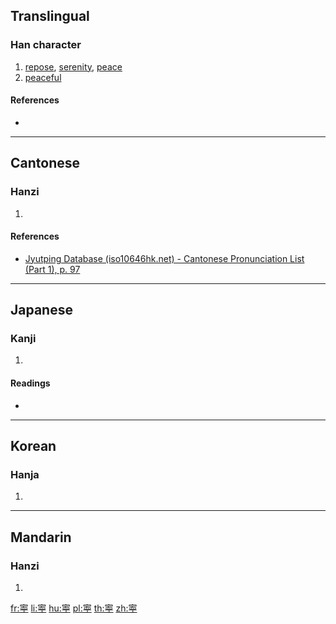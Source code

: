 {{also|寧}}
==Translingual==

===Han character===
{{Han char|rn=40|rad=宀|as=09|sn=12|four=|canj=JMWN|ids=⿱宀⿳丆罒丁}}

# [[repose]], [[serenity]], [[peace]]
# [[peaceful]]

====References====
* {{Han ref|kx=0289.211|hdz=20942.060|uh=5BD5|ud=23509}}

----

==Cantonese==

===Hanzi===
{{yue-hanzi|jyut=[[ning4]], [[ling4]], [[ning6]], [[ling6]]|y=ning4, ling4, ning6, ling6}}

# {{defn|lang=yue|sort=宀09}}

====References====
* [http://www.iso10646hk.net/jp/document/download.jsp Jyutping Database (iso10646hk.net) - Cantonese Pronunciation List (Part 1), p. 97]

----

==Japanese==

===Kanji===
{{ja-kanji|grade=|rs=宀09}}

# {{defn|lang=ja|sort=宀09}}

====Readings====
* {{ja-readings|on=[[ねい]] (nei), [[にょう]] (nyō)|kun=[[やすい]] (yasui), [[むしろ]] (mushiro), [[なんぞ]] (nanzo)}}

----

==Korean==

===Hanja===
{{ko-hanja|hangeul=녕|rv=nyeong|mr=nyŏng}}

# {{defn|lang=ko|sort=宀09}}

----

==Mandarin==

===Hanzi===
{{cmn-hanzi|pin=[[níng]] ([[ning2]])|wg=ning<sup>2</sup>}}

# {{defn|lang=cmn|sort=宀09}}

[[fr:寕]]
[[li:寕]]
[[hu:寕]]
[[pl:寕]]
[[th:寕]]
[[zh:寕]]